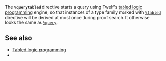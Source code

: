 The '''<tt>%querytabled</tt>''' directive starts a query using Twelf's [[tabled logic programming]] engine, so that instances of a type family marked with <tt>[[%tabled]]</tt> directive will be derived at most once during proof search. It otherwise looks the same as <tt>[[%query]]</tt>.

== See also ==

* [[Tabled logic programming]]
* {{guide|chapter=5|section=31|title=Tabled Logic Programming}}

{{keyword|key=querytabled}}